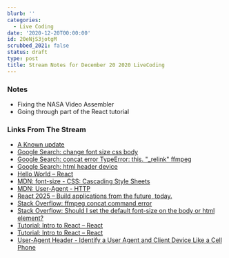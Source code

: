 ```yaml
---
blurb: ''
categories:
  - Live Coding
date: '2020-12-20T00:00:00'
id: 20eNjS3jotgM
scrubbed_2021: false
status: draft
type: post
title: Stream Notes for December 20 2020 LiveCoding
---
```


### Notes

- Fixing the NASA Video Assembler
- Going through part of the React tutorial


### Links From The Stream

- [A Known update](https://werd.io/2020/a-known-update)
- [Google Search: change font size css body](https://www.google.com/search?newwindow=1&client=safari&rls=en&ei=SfTfX-2HIpGc5wLSvqZI&q=change+font+size+css+body+&oq=change+font+size+css+body+&gs_lcp=CgZwc3ktYWIQAzIJCAAQyQMQFhAeOgQIABBHOgUIABDJAzoCCAA6BggAEBYQHlDcDViCF2C7GGgAcAJ4AIABWYgB7wOSAQE2mAEAoAEBqgEHZ3dzLXdpesgBCMABAQ&sclient=psy-ab&ved=0ahUKEwit0J2q8N3tAhURzlkKHVKfCQkQ4dUDCAw&uact=5)
- [Google Search: concat error TypeError: this. "_relink" ffmpeg](https://www.google.com/search?newwindow=1&client=safari&rls=en&q=concat+error+TypeError:+this.+%22_relink%22+ffmpeg&sa=X&ved=2ahUKEwjr0s7G993tAhVC11kKHbJhBiAQ5t4CMAJ6BAgCEAk&biw=1152&bih=587)
- [Google Search: html header device](https://www.google.com/search?client=safari&rls=en&q=html+header+device&ie=UTF-8&oe=UTF-8)
- [Hello World – React](https://reactjs.org/docs/hello-world.html)
- [MDN: font-size - CSS: Cascading Style Sheets](https://developer.mozilla.org/en-US/docs/Web/CSS/font-size)
- [MDN: User-Agent - HTTP](https://developer.mozilla.org/en-US/docs/Web/HTTP/Headers/User-Agent)
- [React 2025 – Build applications from the future, today.](https://react2025.com/)
- [Stack Overflow: ffmpeg concat command error](https://stackoverflow.com/questions/44642227/ffmpeg-concat-command-error)
- [Stack Overflow: Should I set the default font-size on the body or html element?](https://stackoverflow.com/questions/6905834/should-i-set-the-default-font-size-on-the-body-or-html-element)
- [Tutorial: Intro to React – React](https://reactjs.org/tutorial/tutorial.html#completing-the-game)
- [Tutorial: Intro to React – React](https://reactjs.org/tutorial/tutorial.html#adding-time-travel)
- [User-Agent Header - Identify a User Agent and Client Device Like a Cell Phone](https://www.developershome.com/wap/detection/detection.asp?page=userAgentHeader)
